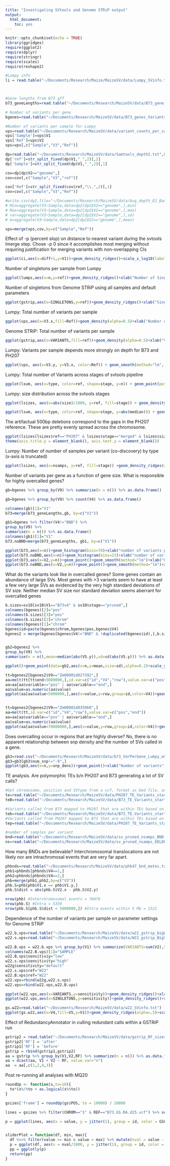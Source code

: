 ```yaml
---
title: "Investigating SVtools and Genome STRiP output"
output: 
  html_document: 
    toc: yes
---
```


```r
knitr::opts_chunk$set(echo = TRUE)
library(ggridges)
require(ggplot2)
require(dplyr)
require(stringr)
require(scales)
require(reshape2)

#Lumpy info
li = read.table("~/Documents/Research/Maize/MaizeSV/data/Lumpy_SVinfo.txt", head = T, fill = T)



#Gene lengths from B73 gff
b73_geneLengths=read.table("~/Documents/Research/MaizeSV/data/B73_gene_lengths.txt")

# Number of variants per gene
bgenes=read.table("~/Documents/Research/MaizeSV/data/B73_genes_Variants_start2.txt")

#Number of variants per sample for Lumpy
vps=read.table("~/Documents/Research/MaizeSV/data/variant_counts_per_sample_Lumpy_Raw.txt")
vps['Sample']=vps$V1
vps['Ref']=vps$V2
vps=vps[,c("Sample","V3","Ref")]

dp=read.table("~/Documents/Research/MaizeSV/data/Samtools_depth2.txt",head=F)
dp['ref']=str_split_fixed(dp$V1,"_",2)[,2]
dp['Sample']=str_split_fixed(dp$V1,"_",2)[,1]

cov=dp[dp$V2=="genome",]
cov=cov[,c("Sample","V3","ref")]

cov['Ref']=str_split_fixed(cov$ref,"\\.",2)[,1]
cov=cov[,c("Sample","V3","Ref")]

#write.csv(dp2,file="~/Documents/Research/MaizeSV/data/Avg_depth_E2_Bams.csv",quote = F,row.names = F)
# Min=aggregate(V3~Sample,data=dp2[dp2$V2=="genome",],min)
# Max=aggregate(V3~Sample,data=dp2[dp2$V2=="genome",],max)
# var=aggregate(V3~Sample,data=dp2[dp2$V2=="genome",],sd)
# m=aggregate(V3~Sample,data=dp2[dp2$V2=="genome",],mean)

vps=merge(vps,cov,by=c("Sample","Ref"))
```

Effect of -p (percent slop) on distance to nearest variant during the svtools lmerge step.  Chose -p 0 since it accomplishes most merging without requiring justification for merging variants with non-overlapping CIs
```r
ggplot(ci,aes(x=diff+1,y=V1))+geom_density_ridges()+scale_x_log10(labels=comma)+ylab("% slop (-p)")+xlab("Distance to Nearest Variant")
```


Number of singletons per sample from Lumpy
```r
ggplot(lumps,aes(x=n,y=ref))+geom_density_ridges()+xlab("Number of Singletons per sample") + ylab("Reference Genome") + ggtitle("Lumpy - WiDiv E2")
```

Number of singletons from Genome STRiP using all samples and default parameters
```r
ggplot(gstrip,aes(x=SINGLETONS,y=ref))+geom_density_ridges()+xlab("Singletons per Sample")+ylab("Reference Genome")
```

Lumpy: Total number of variants per sample
```r
ggplot(vps,aes(x=V3.x,fill=Ref))+geom_density(alpha=0.5)+xlab("Number of variants per sample")+guides(fill=guide_legend(title="Reference"))
```

Genome STRiP: Total number of variants per sample
```r
ggplot(gstrip,aes(x=VARIANTS,fill=ref))+geom_density(alpha=0.5)+xlab("Variants per Sample")+ylab("")+guides(fill=guide_legend(title="Reference"))
```


Lumpy: Variants per sample depends more strongly on depth for B73 and PH207
```r
ggplot(vps, aes(x=V3.y, y=V3.x, color=Ref)) + geom_smooth(method="lm", fill=NA) + geom_point() + xlab("Depth") + ylab("Number of Variants")
```

Lumpy: Total number of Variants across stages of svtools pipeline
```r
ggplot(lsum, aes(x=type, color=ref, shape=stage, y=n)) + geom_point(position=position_dodge(width = 0.2)) + ylab("Total number of variants") + scale_y_log10() + xlab("") + ggtitle("Lumpy/SVtools pipeline")
```

Lumpy: size distribution across the svtools stages
```r
ggplot(lsizes, aes(x=abs(size)/1000, y=ref, fill=stage)) + geom_density_ridges(alpha=0.5, scale=0.9) + scale_x_log10(labels=comma) + facet_grid(~type) + xlab("Size (kbp)") + ylab("Reference Genome") + theme(axis.text.x = element_text(angle=45, hjust=1))

ggplot(lsum, aes(x=type, color=ref, shape=stage, y=abs(median))) + geom_point(position=position_dodge(width = 0.2)) + ylab("Median size of SVs") + scale_y_log10() + xlab("") + ggtitle("Lumpy/SVtools pipeline")
```

The artifactual 500bp deletions correspond to the gaps in the PH207 reference.  These are pretty evenly spread across the chromosome.
```r
ggplot(lsizes[lsizes$ref=="PH207" & lsizes$stage=="merged" & lsizes$size==-500 & lsizes$chrom=="chr09",], aes(x=pos/1000000, y=1)) + facet_grid(~chrom) + geom_point() + xlab("Position (Mb)") + 
theme(axis.title.y = element_blank(), axis.text.y = element_blank())
```

Lumpy: Number of number of samples per variant (co-discovery) by type (x-axis is truncated)
```r
ggplot(lsizes, aes(x=nsamps, y=ref, fill=stage)) +geom_density_ridges(alpha=0.5, scale=0.9) + facet_grid(~type) + xlab("Samples per variant") + ylab("Reference Genome")
```

Number of variants per gene as a function of gene size.  What is responsible for highly overcalled genes?  
```r

gb=bgenes %>% group_by(V9) %>% summarise(n = n()) %>% as.data.frame()

gb=bgenes %>% group_by(V9) %>% count(V4) %>% as.data.frame()

colnames(gb)[1]="V1"
b73=merge(b73_geneLengths,gb, by=c("V1"))

gb1=bgenes %>% filter(V4!="BND") %>%
group_by(V9) %>%
summarise(n = n()) %>% as.data.frame()
colnames(gb1)[1]="V1"
b73.noBND=merge(b73_geneLengths, gb1, by=c("V1"))

ggplot(b73,aes(x=n))+geom_histogram(bins=70)+xlab("number of variants per gene")+ggtitle("All variants")
ggplot(b73.noBND,aes(x=n))+geom_histogram(bins=23)+xlab("number of variants per gene")+ggtitle("No BND variants")
ggplot(b73,aes(x=V2,y=n))+geom_point()+geom_smooth(method="lm")+xlab("Gene Length")+ylab("Number of Variants")+ggtitle("B73 - Lumpy; All Variants")
ggplot(b73.noBND,aes(x=V2,y=n))+geom_point()+geom_smooth(method="lm")+xlab("Gene Length")+ylab("Number of Variants")+ggtitle("B73 - Lumpy; No BND")
```

What do the variants look like in overcalled genes?  Some genes contain an abundance of large SVs.  Most genes with >3 variants seem to have at least a few very large SVs as evidenced by the very high standard deviations of SV size.  Neither median SV size nor standard deviation seems aberrant for overcalled genes
```r
b.sizes=sv10[sv10$V1=="B73v4" & sv10$stage=="pruned",]
colnames(bgenes)[2]="pos"
colnames(b.sizes)[3]="pos"
colnames(b.sizes)[2]="chrom"
colnames(bgenes)[1]="chrom"
bgenes$id=paste(bgenes$chrom,bgenes$pos,bgenes$V4)
bgenes2 = merge(bgenes[bgenes$V4!="BND" & !duplicated(bgenes$id),],b.sizes,by=c("chrom","pos","V4"))


gb2=bgenes2 %>% 
group_by(V9) %>%
summarise(n = n(),mean=median(abs(V5.y)),sd=sd(abs(V5.y))) %>% as.data.frame()

ggplot()+geom_point(data=gb2,aes(x=n,y=mean,size=sd),alpha=0.2)+scale_y_log10() +xlab("Number of variants")+ggtitle("B73 Genes")+ylab("Median SV size")+scale_size(name="Standard Deviation")
```

```r
tt=bgenes2[bgenes2$V9=="Zm00001d027392",]
aa=melt(tt[tt$end<5000000,],id.var=c("id","V4","row"),value.var=c("pos","end"))
aa=aa[aa$variable=="pos" | aa$variable=="end",]
aa$value=as.numeric(aa$value)
ggplot(aa[aa$value<5000000,],aes(x=value,y=row,group=id,color=V4))+geom_line(size=2)+ylab("") + xlab("Position")+ggtitle("Zm00001d027392")+theme(axis.text.y=element_blank())


tt=bgenes2[bgenes2$V9=="Zm00001d035960",]
aa=melt(tt,id.var=c("id","V4","row"),value.var=c("pos","end"))
aa=aa[aa$variable=="pos" | aa$variable=="end",]
aa$value=as.numeric(aa$value)
ggplot(aa[aa$value<70000000,],aes(x=value,y=row,group=id,color=V4))+geom_line(size=2)+ylab("") + xlab("Position")+ggtitle("Zm00001d035960")+theme(axis.text.y=element_blank())
```

Does overcalling occur in regions that are highly diverse?  No, there is no apparent relationship between snp density and the number of SVs called in a gene.
```r
gb3=read.csv("~/Documents/Research/MaizeSV/data/b73_VarPerGene_Lumpy_wSNPdensity.csv")
gb3=gb3[gb3$num_snp!="-9",]
ggplot(gb3,aes(x=n,y=snp_dens))+geom_point()+xlab("Number of variants") + ylab("SNP Density (#snps/bp)")+ggtitle("Number of SVs versus SNP density for each gene ")
```



TE analysis.  Are polymorphic TEs b/n PH207 and B73 generating a lot of SV calls?
```r

#Get chromosome, position and SVtype from a vcf, format as bed file, and determine if it falls within TE boundaries inferred from B73_TE_to_PH207.txt.
te=read.table("~/Documents/Research/MaizeSV/data/PH207_TE_Variants_start.txt")
teB=read.table("~/Documents/Research/MaizeSV/data/B73_TE_Variants_start.txt")

#Variants called from B73 mapped to PH207 that are within TEs based on PH207 coordinates…compared to above.
teb=read.table("~/Documents/Research/MaizeSV/data/B73_TE_Variants_start_b73.txt")
#Variants called from PH207 mapped to B73 that are within TEs based on B73 coordinates…compared to above.
tep=read.table("~/Documents/Research/MaizeSV/data/PH207_TE_Variants_start_ph207.txt")

#number of samples per variant 
bnd=read.table("~/Documents/Research/MaizeSV/data/sv_pruned_nsamps_BND.txt")
ns=read.table("~/Documents/Research/MaizeSV/data/sv_pruned_nsamps_DELDUP.txt")
```

How many BNDs are believable? Interchromosomal translocations are not likely nor are intrachromosal events that are very far apart.
```r
phbnds=read.table("~/Documents/Research/MaizeSV/data/phb47_bnd_mates.txt")
phb1=phbnds[phbnds$V4==1,]
phb2=phbnds[phbnds$V4==2,]
phb=merge(phb1,phb2,by=c("V3"))
phb.S=phb[phb$V1.x == phb$V1.y,]
phb.S$dist = abs(phb.S$V2.x - phb.S$V2.y)

nrow(phb) #Interchromosomal events = 70476
nrow(phb.S) #Intra = 5359
nrow(phb.S[phb.S$dist < 5000000,]) #Intra events within 5 Mb = 1521
```

Dependence of the number of variants per sample on parameter settings for Genome STRiP
```r
w22.b.vps=read.table("~/Documents/Research/MaizeSV/data/w22_gstrip_bigWindows_VariantsPerSample.txt")
w22.s.vps=read.table("~/Documents/Research/MaizeSV/data/W22_gstrip_BigSamps_smallWindows_VarPerSamp.txt",head=T)

w22.B.vps = w22.b.vps %>% group_by(V1) %>% summarize(VARIANTS=sum(V2),SINGLETONS=sum(V3)) %>% as.data.frame()
colnames(w22.B.vps)[1]="SAMPLE"
w22.B.vps$sensitiviy="low"
w22.s.vps$sensitivity="high"
w22g$sensitivity="default"
w22.s.vps$ref="W22"
w22.B.vps$ref="W22"
w22.vps=rbind(w22g,w22.s.vps)
w22.vps=rbind(w22.vps,w22.B.vps)

ggplot(w22.vps,aes(x=VARIANTS,y=sensitivity))+geom_density_ridges()+xlab("Variants per sample")
ggplot(w22.vps,aes(x=SINGLETONS,y=sensitivity))+geom_density_ridges()+xlab("Singletons per sample")
```

```r
gs.w22=read.table("~/Documents/Research/MaizeSV/data/w22_SVinfo.txt")
ggplot(gs.w22,aes(x=V4,fill=V5,y=V1))+geom_density_ridges(alpha=.5)+scale_x_log10()
```

Effect of RedundancyAnnotator in culling redundant calls within a GSTRiP run
```r
gstrip2 = read.table("~/Documents/Research/MaizeSV/data/gstrip_RF_sizes.txt")
gstrip2['RF'] = 'after' 
gstrip1['RF'] = 'before'
gstrip = rbind(gstrip1,gstrip2)
aa = gstrip %>% group_by(V1,V2,RF) %>% summarize(n = n()) %>% as.data.frame()
aa = dcast(aa, V1 + V2 ~ RF, value.var="n")
aa  = aa[,c(1,2,4,3)]
```

Post re-running all analyses with MQ20
```r


roundUp <- function(x,to=10){
  to*(x%/%to + as.logical(x%%to))
}

gsizes['frame'] = roundUp(gs$POS, to = 10000) / 10000

lines = gsizes %>% filter(CHROM=="1" & REF=="B73.GS.RA.d25.vcf") %>% select(id, POS, END, GSCNCATEGORY, frame) %>% melt(., id.var=c('id', 'GSCNCATEGORY','frame'), value.var=c("POS","END"))

p = ggplot(lines, aes(x = value, y = jitter(1), group = id, color = GSCNCATEGORY)) + geom_line(size = 8) + ylab("") + xlab("Position") + theme(axis.text.y = element_blank())


sliderPlot = function(df, min, max){
  df %<>% filter(value >= min & value < max) %>% mutate(nval = value - min)
  p = ggplot(df, aes(x = nval/1000, y = jitter(1), group = id, color = GSCNCATEGORY)) + geom_line(size = 8) + ylab("") + xlab("Position") + theme(axis.text.y = element_blank())
  pp = ggplotly(p)
  return(pp)
}



```

